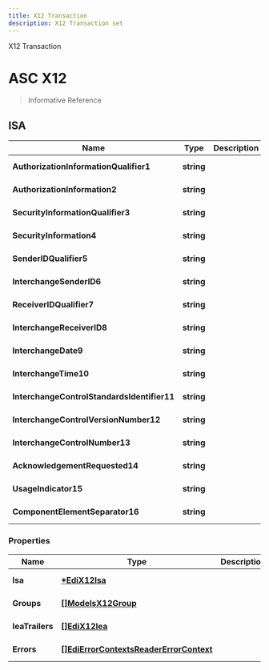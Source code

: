 ```yaml
---
title: X12 Transaction
description: X12 Transaction set
---
```


<!-- SPDX-License-Identifier: Apache-2.0
SPDXVersion: SPDX-2.2
SPDX-FileCopyrightText: Copyright 2020 FreightTrust and Clearing Corporation -->

<PageDescription>


X12 Transaction

</PageDescription>


# ASC X12

> Informative Reference

## ISA

| Name                                        | Type       | Description | Notes                      |
| ------------------------------------------- | ---------- | ----------- | -------------------------- |
| **AuthorizationInformationQualifier1**      | **string** |             | [schema] [trading_channel] |
| **AuthorizationInformation2**               | **string** |             | [schema] [trading_channel] |
| **SecurityInformationQualifier3**           | **string** |             | [schema] [trading_channel] |
| **SecurityInformation4**                    | **string** |             | [schema] [trading_channel] |
| **SenderIDQualifier5**                      | **string** |             | [schema] [trading_channel] |
| **InterchangeSenderID6**                    | **string** |             | [schema] [trading_channel] |
| **ReceiverIDQualifier7**                    | **string** |             | [schema] [trading_channel] |
| **InterchangeReceiverID8**                  | **string** |             | [schema] [trading_channel] |
| **InterchangeDate9**                        | **string** |             | [schema] [trading_channel] |
| **InterchangeTime10**                       | **string** |             | [schema] [trading_channel] |
| **InterchangeControlStandardsIdentifier11** | **string** |             | [schema] [trading_channel] |
| **InterchangeControlVersionNumber12**       | **string** |             | [schema] [trading_channel] |
| **InterchangeControlNumber13**              | **string** |             | [schema] [trading_channel] |
| **AcknowledgementRequested14**              | **string** |             | [schema] [trading_channel] |
| **UsageIndicator15**                        | **string** |             | [schema] [trading_channel] |
| **ComponentElementSeparator16**             | **string** |             | [schema] [trading_channel] |

### Properties

| Name            | Type                                                                                | Description | Notes                      |
| --------------- | ----------------------------------------------------------------------------------- | ----------- | -------------------------- |
| **Isa**         | [**\*EdiX12Isa**](Edi.X12.ISA.md)                                                   |             | [schema] [trading_channel] |
| **Groups**      | [**[]ModelsX12Group**](Edi.Web.Api.Models.X12Group.md)                              |             | [schema] [trading_channel] |
| **IeaTrailers** | [**[]EdiX12Iea**](Edi.X12.IEA.md)                                                   |             | [schema] [trading_channel] |
| **Errors**      | [**[]EdiErrorContextsReaderErrorContext**](Edi.ErrorContexts.ReaderErrorContext.md) |             | [schema] [trading_channel] |
